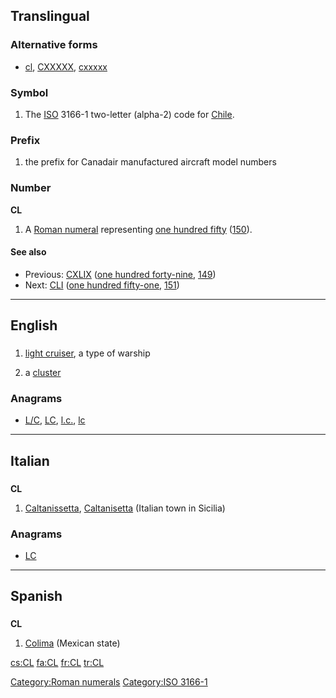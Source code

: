 {{also|cl|Cl|.cl|℄}}
==Translingual==
===Alternative forms===
* {{sense|roman numeral}} [[cl]], [[CXXXXX]], [[cxxxxx]]
===Symbol===
{{infl|mul|symbol}}
# The [[ISO]] 3166-1 two-letter (alpha-2) code for [[Chile]].

===Prefix===
{{infl|mul|prefix}}
# {{aviation}} the prefix for Canadair manufactured aircraft model numbers

===Number===
'''CL'''

# A [[Roman numeral]] representing [[one hundred fifty]] ([[150]]).

====See also====
* Previous: [[CXLIX]] ([[one hundred forty-nine]], [[149]])
* Next: [[CLI]] ([[one hundred fifty-one]], [[151]])

[[Category:Roman numerals]]
[[Category:ISO 3166-1]]
----

==English==

==={{abbreviation}}===
{{en-abbr}}

# {{US|navy}} [[light cruiser]], a type of warship
# {{astronomy}} a [[cluster]]

===Anagrams===
* [[L/C#English|L/C]], [[LC#English|LC]], [[l.c.#English|l.c.]], [[lc#English|lc]]

----

==Italian==

==={{abbreviation|Italian}}===
'''CL'''

# [[Caltanissetta]], [[Caltanisetta]] (Italian town in Sicilia)

===Anagrams===
* [[LC#Italian|LC]]

----

==Spanish==

==={{abbreviation|Spanish}}===
'''CL'''

# [[Colima]] (Mexican state)

[[cs:CL]]
[[fa:CL]]
[[fr:CL]]
[[tr:CL]]